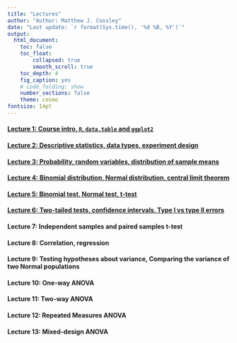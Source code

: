 ```yaml
---
title: "Lectures"
author: "Author: Matthew J. Cossley"
date: "Last update: `r format(Sys.time(), '%d %B, %Y')`"
output:
  html_document:
    toc: false
    toc_float:
        collapsed: true
        smooth_scroll: true
    toc_depth: 4
    fig_caption: yes
    # code_folding: show
    number_sections: false
    theme: cosmo
fontsize: 14pt
---
```


#### [Lecture 1: Course intro, `R`, `data.table` and `ggplot2`](lecture_1.html)

#### [Lecture 2: Descriptive statistics, data types, experiment design](lecture_2.html)

#### [Lecture 3: Probability, random variables, distribution of sample means](lecture_3.html)

#### [Lecture 4: Binomial distribution, Normal distribution, central limit theorem](lecture_4.html)

#### [Lecture 5: Binomial test, Normal test, t-test](lecture_5.html)

#### [Lecture 6: Two-tailed tests, confidence intervals, Type I vs type II errors](lecture_6.html)

#### Lecture 7: Independent samples and paired samples t-test
<!-- #### [Lecture 7: independent samples and paired samples t-test](lecture_7.html) -->

#### Lecture 8: Correlation, regression
<!-- #### [Lecture 8: Correlation, regression](lecture_8.html) -->

#### Lecture 9: Testing hypotheses about variance, Comparing the variance of two Normal populations
<!-- #### [Lecture 9: Testing hypotheses about variance, Comparing the variance of two Normal populations](lecture_9.html) -->

#### Lecture 10: One-way ANOVA
<!-- #### [Lecture 10: One-way ANOVA](lecture_10.html) -->

#### Lecture 11: Two-way ANOVA
<!-- #### [Lecture 11: Two-way ANOVA](lecture_11.html) -->

#### Lecture 12: Repeated Measures ANOVA
<!-- #### [Lecture 12: Repeated Measures ANOVA](lecture_12.html) -->

#### Lecture 13: Mixed-design ANOVA
<!-- #### [Lecture 13: Mixed-design ANOVA](lecture_12.html) -->